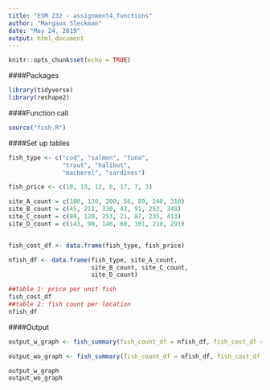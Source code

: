 ```yaml
---
title: "ESM 232 - assignment4_functions"
author: "Margaux Sleckman"
date: "May 24, 2019"
output: html_document
---
```


```r
knitr::opts_chunk$set(echo = TRUE)
```

####Packages
```r

library(tidyverse)
library(reshape2)

```

####Function call
```r

source("fish.R")

```

####Set up tables
```r

fish_type <- c("cod", "salmon", "tuna",
               "trout", "halibut", 
               "macherel", "sardines")

fish_price <- c(10, 15, 12, 8, 17, 7, 3)

site_A_count = c(100, 130, 200, 56, 89, 240, 310)
site_B_count = c(45, 211, 330, 43, 91, 252, 349)
site_C_count = c(80, 120, 253, 21, 87, 235, 413)
site_D_count = c(143, 90, 146, 60, 101, 210, 291)


fish_cost_df <- data.frame(fish_type, fish_price)

nfish_df <- data.frame(fish_type, site_A_count,
                       site_B_count, site_C_count,
                       site_D_count)

##table 1: price per unit fish 
fish_cost_df
##table 2: fish count per location
nfish_df

```

####Output
```r


output_w_graph <- fish_summary(fish_count_df = nfish_df, fish_cost_df = fish_cost_df, graph = T)

output_wo_graph <- fish_summary(fish_count_df = nfish_df, fish_cost_df = fish_cost_df, graph = F)

output_w_graph
output_wo_graph


```

